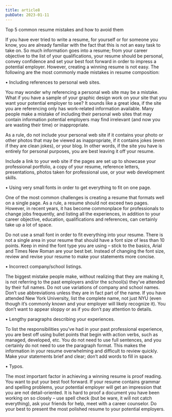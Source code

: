 ```yaml
---
title: article8
pubDate: 2023-01-11
---
```


Top 5 common resume mistakes and how to avoid them

If you have ever tried to write a resume, for yourself or for someone you know, you are already familiar with the fact that this is not an easy task to take on. So much information goes into a resume; from your career objective to the list of your qualifications, your resume should be personal, convey confidence and set your best foot forward in order to impress a potential employer. However, creating a winning resume is not easy. The following are the most commonly made mistakes in resume composition:

•	Including references to personal web sites.

You may wonder why referencing a personal web site may be a mistake. What if you have a sample of your graphic design work on your site that you want your potential employer to see? It sounds like a great idea, if the site you are referencing only has work-related information available. Many people make a mistake of including their personal web sites that may contain information potential employers may find irrelevant (and now you are wasting their time) or inappropriate. 

As a rule, do not include your personal web site if it contains your photo or other photos that may be viewed as inappropriate, if it contains jokes (even if they are clean jokes), or your blog. In other words, if the site you have is entirely for personal purposes, you are best leaving it off your resume. 

Include a link to your web site if the pages are set up to showcase your professional portfolio, a copy of your resume, reference letters, presentations, photos taken for professional use, or your web development skills. 

•	Using very small fonts in order to get everything to fit on one page. 

One of the most common challenges is creating a resume that formats well on a single page. As a rule, a resume should not exceed two pages. However, in recent years, it has become commonplace for professionals to change jobs frequently, and listing all the experiences, in addition to your career objective, education, qualifications and references, can certainly take up a lot of space. 

Do not use a small font in order to fit everything into your resume. There is not a single area in your resume that should have a font size of less than 10 points. Keep in mind the font type you are using – stick to the basics, Arial and Times New Roman are your best bet. Instead of changing the font size, review and revise your resume to make your statements more concise. 

•	Incorrect company/school listings.

The biggest mistake people make, without realizing that they are making it, is not referring to the past employers and/or the school(s) they’ve attended by their full names. Do not use variations of company and school names. Don’t use abbreviations unless they are in fact part of the name. If you have attended New York University, list the complete name, not just NYU (even though it’s commonly known and your employer will likely recognize it). You don’t want to appear sloppy or as if you don’t pay attention to details. 

•	Lengthy paragraphs describing your experiences. 

To list the responsibilities you’ve had in your past professional experience, you are best off using bullet points that begin with action verbs, such as managed, developed, etc. You do not need to use full sentences, and you certainly do not need to use the paragraph format. This makes the information in your resume overwhelming and difficult to review quickly. Make your statements brief and clear; don’t add words to fill in space. 

•	Typos. 

The most important factor in achieving a winning resume is proof reading. You want to put your best foot forward. If your resume contains grammar and spelling problems, your potential employer will get an impression that you are not detail-oriented. It is hard to proof a document you have been working on so closely – use spell check (but be ware, it will not catch everything), ask your friends for help, meet with a career counselor. Do your best to present the most polished resume to your potential employers.